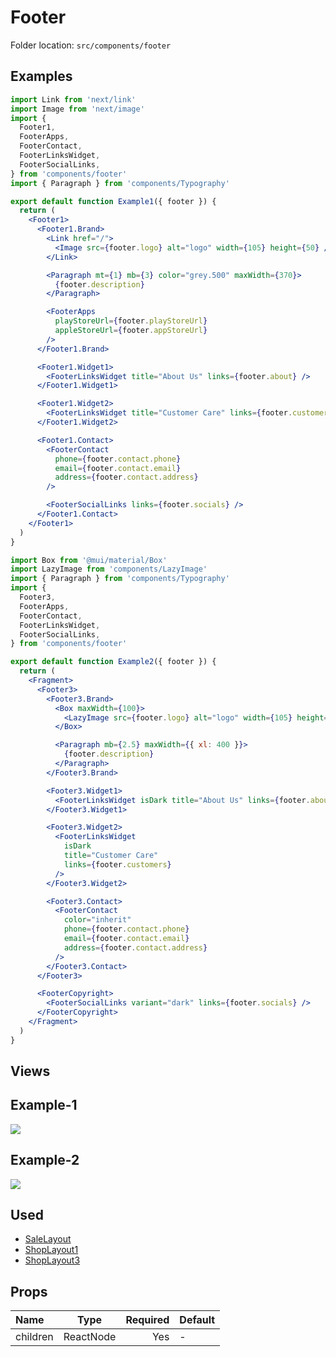 # Footer


<Callout>Folder location: `src/components/footer`</Callout>

## Examples

```jsx copy showLineNumbers
import Link from 'next/link'
import Image from 'next/image'
import {
  Footer1,
  FooterApps,
  FooterContact,
  FooterLinksWidget,
  FooterSocialLinks,
} from 'components/footer'
import { Paragraph } from 'components/Typography'

export default function Example1({ footer }) {
  return (
    <Footer1>
      <Footer1.Brand>
        <Link href="/">
          <Image src={footer.logo} alt="logo" width={105} height={50} />
        </Link>

        <Paragraph mt={1} mb={3} color="grey.500" maxWidth={370}>
          {footer.description}
        </Paragraph>

        <FooterApps
          playStoreUrl={footer.playStoreUrl}
          appleStoreUrl={footer.appStoreUrl}
        />
      </Footer1.Brand>

      <Footer1.Widget1>
        <FooterLinksWidget title="About Us" links={footer.about} />
      </Footer1.Widget1>

      <Footer1.Widget2>
        <FooterLinksWidget title="Customer Care" links={footer.customers} />
      </Footer1.Widget2>

      <Footer1.Contact>
        <FooterContact
          phone={footer.contact.phone}
          email={footer.contact.email}
          address={footer.contact.address}
        />

        <FooterSocialLinks links={footer.socials} />
      </Footer1.Contact>
    </Footer1>
  )
}
```

```jsx copy showLineNumbers
import Box from '@mui/material/Box'
import LazyImage from 'components/LazyImage'
import { Paragraph } from 'components/Typography'
import {
  Footer3,
  FooterApps,
  FooterContact,
  FooterLinksWidget,
  FooterSocialLinks,
} from 'components/footer'

export default function Example2({ footer }) {
  return (
    <Fragment>
      <Footer3>
        <Footer3.Brand>
          <Box maxWidth={100}>
            <LazyImage src={footer.logo} alt="logo" width={105} height={50} />
          </Box>

          <Paragraph mb={2.5} maxWidth={{ xl: 400 }}>
            {footer.description}
          </Paragraph>
        </Footer3.Brand>

        <Footer3.Widget1>
          <FooterLinksWidget isDark title="About Us" links={footer.about} />
        </Footer3.Widget1>

        <Footer3.Widget2>
          <FooterLinksWidget
            isDark
            title="Customer Care"
            links={footer.customers}
          />
        </Footer3.Widget2>

        <Footer3.Contact>
          <FooterContact
            color="inherit"
            phone={footer.contact.phone}
            email={footer.contact.email}
            address={footer.contact.address}
          />
        </Footer3.Contact>
      </Footer3>

      <FooterCopyright>
        <FooterSocialLinks variant="dark" links={footer.socials} />
      </FooterCopyright>
    </Fragment>
  )
}
```

## Views

<h2 className="text-xl font-medium mt-8">Example-1</h2>
<img src="/footer/footer-1.png" className="mt-4 mb-8" />

<h2 className="text-xl font-medium mt-4">Example-2</h2>
<img src="/footer/footer-4.png" className="mt-4 mb-8" />

## Used

- [SaleLayout](https://bazaar-doc.netlify.app/layouts/sale-layout)
- [ShopLayout1](https://bazaar-doc.netlify.app/layouts/shop-layout-1)
- [ShopLayout3](https://bazaar-doc.netlify.app/layouts/shop-layout-3)

## Props

| Name     |   Type    | Required | Default |
| :------- | :-------: | -------: | ------- |
| children | ReactNode |      Yes | -       |
